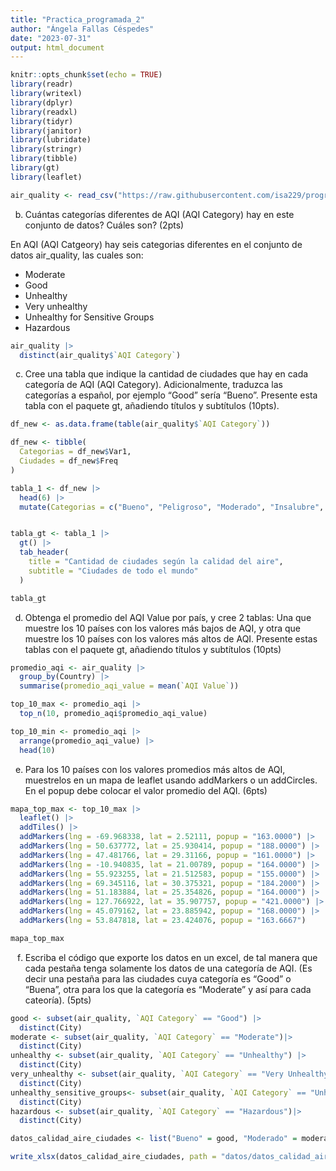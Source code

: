 ```yaml
---
title: "Practica_programada_2"
author: "Ángela Fallas Céspedes"
date: "2023-07-31"
output: html_document
---
```


```r
knitr::opts_chunk$set(echo = TRUE)
library(readr)
library(writexl)
library(dplyr)
library(readxl)
library(tidyr)
library(janitor)
library(lubridate)
library(stringr)
library(tibble)
library(gt)
library(leaflet)
```


```r
air_quality <- read_csv("https://raw.githubusercontent.com/isa229/programacion_analisis_datos_ii/main/air_quality_index.csv")
```
b. Cuántas categorías diferentes de AQI (AQI Category) hay en este conjunto de datos? Cuáles son?
(2pts)

En AQI (AQI Catgeory) hay seis categorias diferentes en el conjunto de datos air_quality, las cuales son:

- Moderate
- Good
- Unhealthy
- Very unhealthy
- Unhealthy for Sensitive Groups
- Hazardous


```r
air_quality |> 
  distinct(air_quality$`AQI Category`) 
```

c. Cree una tabla que indique la cantidad de ciudades que hay en cada categoría de AQI (AQI Category).
Adicionalmente, traduzca las categorías a español, por ejemplo “Good” sería “Bueno”. Presente esta
tabla con el paquete gt, añadiendo títulos y subtítulos (10pts).
```r
df_new <- as.data.frame(table(air_quality$`AQI Category`))

df_new <- tibble(
  Categorias = df_new$Var1,
  Ciudades = df_new$Freq
)

tabla_1 <- df_new |> 
  head(6) |> 
  mutate(Categorias = c("Bueno", "Peligroso", "Moderado", "Insalubre", "Insalubre para grupos sensibles", "Muy insalubre"))


tabla_gt <- tabla_1 |> 
  gt() |> 
  tab_header(
    title = "Cantidad de ciudades según la calidad del aire", 
    subtitle = "Ciudades de todo el mundo"
  )

tabla_gt

```

d. Obtenga el promedio del AQI Value por país, y cree 2 tablas: Una que muestre los 10 países con los
valores más bajos de AQI, y otra que muestre los 10 países con los valores más altos de AQI. Presente
estas tablas con el paquete gt, añadiendo títulos y subtítulos (10pts)
```r
promedio_aqi <- air_quality |> 
  group_by(Country) |> 
  summarise(promedio_aqi_value = mean(`AQI Value`))

top_10_max <- promedio_aqi |> 
  top_n(10, promedio_aqi$promedio_aqi_value)

top_10_min <- promedio_aqi |> 
  arrange(promedio_aqi_value) |> 
  head(10)
```

e. Para los 10 países con los valores promedios más altos de AQI, muestrelos en un mapa de leaflet usando
addMarkers o un addCircles. En el popup debe colocar el valor promedio del AQI. (6pts)
```r
mapa_top_max <- top_10_max |> 
  leaflet() |> 
  addTiles() |> 
  addMarkers(lng = -69.968338, lat = 2.52111, popup = "163.0000") |> 
  addMarkers(lng = 50.637772, lat = 25.930414, popup = "188.0000") |> 
  addMarkers(lng = 47.481766, lat = 29.31166, popup = "161.0000") |> 
  addMarkers(lng = -10.940835, lat = 21.00789, popup = "164.0000") |> 
  addMarkers(lng = 55.923255, lat = 21.512583, popup = "155.0000") |> 
  addMarkers(lng = 69.345116, lat = 30.375321, popup = "184.2000") |> 
  addMarkers(lng = 51.183884, lat = 25.354826, popup = "164.0000") |> 
  addMarkers(lng = 127.766922, lat = 35.907757, popup = "421.0000") |> 
  addMarkers(lng = 45.079162, lat = 23.885942, popup = "168.0000") |> 
  addMarkers(lng = 53.847818, lat = 23.424076, popup = "163.6667")

mapa_top_max
```

f. Escriba el código que exporte los datos en un excel, de tal manera que cada pestaña tenga solamente
los datos de una categoría de AQI. (Es decir una pestaña para las ciudades cuya categoría es “Good”
o “Buena”, otra para los que la categoría es “Moderate” y así para cada cateoría). (5pts)
```r
good <- subset(air_quality, `AQI Category` == "Good") |> 
  distinct(City)
moderate <- subset(air_quality, `AQI Category` == "Moderate")|> 
  distinct(City)
unhealthy <- subset(air_quality, `AQI Category` == "Unhealthy") |> 
  distinct(City)
very_unhealthy <- subset(air_quality, `AQI Category` == "Very Unhealthy")|> 
  distinct(City)
unhealthy_sensitive_groups<- subset(air_quality, `AQI Category` == "Unhealthy for Sensitive Groups")|> 
  distinct(City)
hazardous <- subset(air_quality, `AQI Category` == "Hazardous")|> 
  distinct(City)

datos_calidad_aire_ciudades <- list("Bueno" = good, "Moderado" = moderate, "Insalubre" = unhealthy, "Muy Insalubre" = very_unhealthy, "Insalubre para grupos sensibles" = unhealthy_sensitive_groups, "Peligroso" = hazardous)

write_xlsx(datos_calidad_aire_ciudades, path = "datos/datos_calidad_aire_ciudades.xlsx")

```